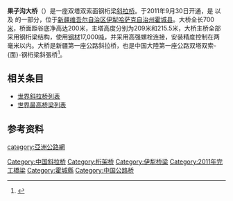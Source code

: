 {{Infobox_Bridge
|bridge_name=果子沟大桥
|native_name=تەلكى كۆۋرۈكى
|image=Guozigou Bridge.jpg
|image_size=
|caption=
|official_name=
|carries={{China Expwy Name|G30}}<br />{{Asian Highway AH|5}}
|crosses=[[果子沟|果子沟]]
|locale={{flagicon|CHN}} [[新疆维吾尔自治区|新疆维吾尔自治区]][[伊犁哈萨克自治州|伊犁哈萨克自治州]][[霍城县|霍城县]]
|maint=
|id=
|design=[[斜拉桥|斜拉桥]]
|mainspan= {{convert|360|m|ft|2}}
|length={{convert|700|m|ft|2}}
|width=
|height=
|load=
|clearance=
|below=
|aadtraffic=
|traffic=
|designed_by=
|begin=
|complete=
|open=2011年9月30日
|closed= 
|destruction=
|toll=是
|also_known_as=
|map_cue=
|map_image=
|map_text=
|map_width= 
|coordinates={{coord|44|28|21|N|81|08|34|E||display=inline,title}}
|lat=
|long=
|extra={{Location map | China Xinjiang Northern | label=果子沟大桥| lat_deg=44 | lat_min=28 | lat_sec=21 | lon_deg=81 | lon_min=08 | lon_sec=34  | position= | width= | float=center | caption=}}
}}

'''果子沟大桥'''（{{lang-ug|تەلكى كۆۋرۈكى}}）是一座双塔双索面钢桁梁[[斜拉桥|斜拉桥]]。于2011年9月30日开通，是 {{China Expwy Name|G30}}以及 {{Asian Highway AH|5}} 的一部分，位于[[新疆维吾尔自治区|新疆维吾尔自治区]][[伊犁哈萨克自治州|伊犁哈萨克自治州]][[霍城县|霍城县]]。大桥全长700[[米_(单位)|米]]，桥面距谷底净高达200米，主塔高度分别为209米和215.5米，大桥主桥全部采用钢桁梁结构，使用[[钢材|钢材]]17,000[[吨|吨]]，并采用高强螺栓连接，安装精度控制在两毫米以内。大桥是新疆第一座公路斜拉桥，也是中国大陸第一座公路双塔双索-{面}-钢桁梁斜張桥<ref>{{Cite web |url=http://news.ifeng.com/mainland/detail_2011_09/30/9608903_0.shtml |title=张春贤宣布果子沟大桥建成通车 |access-date=2014-06-03 |archive-date=2019-08-20 |archive-url=https://web.archive.org/web/20190820222607/http://news.ifeng.com/mainland/detail_2011_09/30/9608903_0.shtml |dead-url=no }}</ref>。

==相关条目==
* [[世界斜拉桥列表|世界斜拉桥列表]]
* [[世界最高桥梁列表|世界最高桥梁列表]]

==参考资料==
{{reflist}}

{{DEFAULTSORT:G}}
[[Category:中国斜拉桥|Category:中国斜拉桥]]
[[Category:桁架桥|Category:桁架桥]]
[[Category:伊犁桥梁|Category:伊犁桥梁]]
[[Category:2011年完工橋梁|Category:2011年完工橋梁]]
[[Category:霍城縣|Category:霍城縣]]
[[category:亞洲公路網|category:亞洲公路網]]
[[Category:中国公路桥|Category:中国公路桥]]